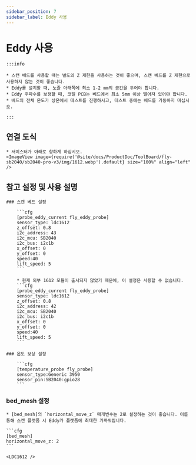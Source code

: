 ```yaml
---
sidebar_position: 7
sidebar_label: Eddy 사용
---
```



# Eddy 사용

    :::info

    * 스캔 베드를 사용할 때는 별도의 Z 제한을 사용하는 것이 좋으며, 스캔 베드를 Z 제한으로 사용하지 않는 것이 좋습니다.
    * Eddy를 설치할 때, 노즐 아래쪽에 최소 1-2 mm의 공간을 두어야 합니다.
    * Eddy 주파수를 보정할 때, 코일 PCB는 베드에서 최소 5mm 이상 떨어져 있어야 합니다.
    * 베드의 전체 온도가 상온에서 테스트를 진행하시고, 테스트 중에는 베드를 가동하지 마십시오.

    :::

## 연결 도식

    * 서미스터가 아래로 향하게 하십시오.
    <ImageView image={require('@site/docs/ProductDoc/ToolBoard/fly-sb2040/sb2040-pro-v3/img/1612.webp').default} size="100%" align="left" />


## 참고 설정 및 사용 설명

    ### 스캔 베드 설정

        ```cfg
        [probe_eddy_current fly_eddy_probe]
        sensor_type: ldc1612
        z_offset: 0.8
        i2c_address: 43
        i2c_mcu: SB2040
        i2c_bus: i2c1b
        x_offset: 0
        y_offset: 0
        speed:40
        lift_speed: 5
        ```

        * 현재 외부 1612 모듈이 출시되지 않았기 때문에, 이 설정은 사용할 수 없습니다.
        ```cfg
        [probe_eddy_current fly_eddy_probe]
        sensor_type: ldc1612
        z_offset: 0.8
        i2c_address: 42
        i2c_mcu: SB2040
        i2c_bus: i2c1b
        x_offset: 0
        y_offset: 0
        speed:40
        lift_speed: 5
        ```

    ### 온도 보상 설정

        ```cfg
        [temperature_probe fly_probe]
        sensor_type:Generic 3950
        sensor_pin:SB2040:gpio28
        ```

### bed_mesh 설정

    * [bed_mesh]의 `horizontal_move_z` 매개변수는 2로 설정하는 것이 좋습니다. 이를 통해 스캔 플랫폼 시 Eddy가 플랫폼에 최대한 가까워집니다.

    ```cfg
    [bed_mesh]
    horizontal_move_z: 2
    ```

    <LDC1612 />